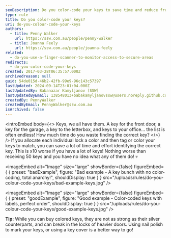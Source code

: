```yaml
---
seoDescription: Do you color-code your keys to save time and reduce frustration when identifying the correct key?
type: rule
title: Do you color-code your keys?
uri: do-you-colour-code-your-keys
authors:
  - title: Penny Walker
    url: https://ssw.com.au/people/penny-walker
  - title: Joanna Feely
    url: https://ssw.com.au/people/joanna-feely
related:
  - do-you-use-a-finger-scanner-to-monitor-access-to-secure-areas
redirects:
  - do-you-color-code-your-keys
created: 2017-03-28T06:35:57.000Z
archivedreason: null
guid: 54de015d-46b2-42fb-99e9-96c143c57397
lastUpdated: 2024-09-14T23:01:04.000Z
lastUpdatedBy: Babanazar Kamyljanov [SSW]
lastUpdatedByEmail: 138548013+babakamyljanovssw@users.noreply.github.com
createdBy: PennyWalker
createdByEmail: PennyWalker@ssw.com.au
isArchived: false
---
```


<introEmbed
  body={<>
Keys, we all have them. A key for the front door, a key for the garage, a key to the letterbox, and keys to your office… the list is often endless! How much time do you waste finding the correct key?
  </>}
/>
If you allocate each individual lock a color and then tag or color your keys to match, you can save a lot of time and effort identifying the correct key. This is x10 worse if you have a lot of keys! Nothing worse than receiving 50 keys and you have no idea what any of them do! 💀

<imageEmbed
  alt="Image"
  size="large"
  showBorder={false}
  figureEmbed={ {
    preset: "badExample",
    figure: "Bad example - A key bunch with no color-coding, total anarchy!",
    shouldDisplay: true
  } }
  src="/uploads/rules/do-you-colour-code-your-keys/bad-example-keys.jpg"
/>

<imageEmbed
  alt="Image"
  size="large"
  showBorder={false}
  figureEmbed={ {
    preset: "goodExample",
    figure: "Good example - Color-coded keys with labels, perfect order",
    shouldDisplay: true
  } }
  src="/uploads/rules/do-you-colour-code-your-keys/good-example-keys.jpg"
/>

**Tip:** While you can buy colored keys, they are not as strong as their silver counterparts, and can break in the locks of heavier doors. Using nail polish to mark your keys, or using a key cover is a better way to go!
